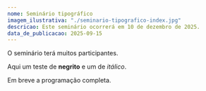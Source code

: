 ```yaml
---
nome: Seminário tipográfico
imagem_ilustrativa: "./seminario-tipografico-index.jpg"
descricao: Este seminário ocorrerá em 10 de dezembro de 2025.
data_de_publicacao: 2025-09-15
---
```


O seminário terá muitos participantes.

Aqui um teste de **negrito** e um de _itálico_.

Em breve a programação completa.
